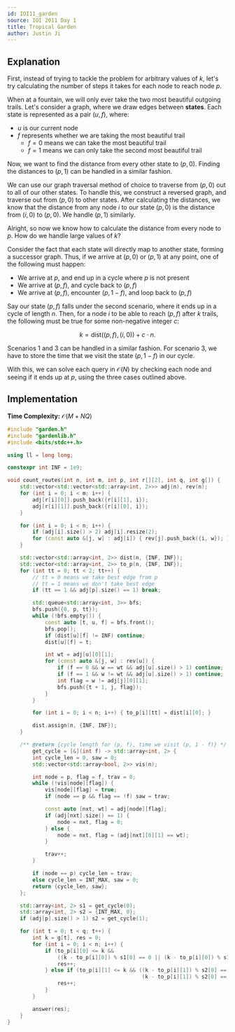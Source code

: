 ```yaml
---
id: IOI11_garden
source: IOI 2011 Day 1
title: Tropical Garden
author: Justin Ji
---
```


## Explanation

First, instead of trying to tackle the problem for arbitrary values of $k$, let's
try calculating the number of steps it takes for each node to reach node $p$.

When at a fountain, we will only ever take the two most beautiful outgoing trails.
Let's consider a graph, where we draw edges between **states**. Each state is
represented as a pair $(u, f)$, where:
- $u$ is our current node
- $f$ represents whether we are taking the most beautiful trail
  - $f=0$ means we can take the most beautiful trail
  - $f=1$ means we can only take the second most beautiful trail

Now, we want to find the distance from every other state to $(p, 0)$. Finding
the distances to $(p, 1)$ can be handled in a similar fashion.

We can use our graph traversal method of choice to traverse from $(p, 0)$ out
to all of our other states. To handle this, we construct a reversed graph, and
traverse out from $(p, 0)$ to other states. After calculating the distances,
we know that the distance from any node $i$ to our state $(p, 0)$ is the distance
from $(i, 0)$ to $(p, 0)$. We handle $(p, 1)$ similarly.

Alright, so now we know how to calculate the distance from every node to $p$. How
do we handle large values of $k$?

Consider the fact that each state will directly map to another state, forming
a successor graph. Thus, if we arrive at $(p, 0)$ or $(p, 1)$ at any point,
one of the following must happen:
- We arrive at $p$, and end up in a cycle where $p$ is not present
- We arrive at $(p, f)$, and cycle back to $(p, f)$
- We arrive at $(p, f)$, encounter $(p, 1-f)$, and loop back to $(p, f)$

Say our state $(p, f)$ falls under the second scenario, where it ends up in a
cycle of length $n$. Then, for a node $i$ to
be able to reach $(p, f)$ after $k$ trails, the following must be true for
some non-negative integer $c$:

$$
k = \text{dist}((p, f), (i, 0)) + c \cdot n.
$$

Scenarios 1 and 3 can be handled in a similar fashion. For scenario 3, we have to store the time that we visit the state $(p, 1 - f)$ in our cycle.

With this, we can solve each query in $\mathcal{O}(N)$ by checking each node
and seeing if it ends up at $p$, using the three cases outlined above.

## Implementation

**Time Complexity:** $\mathcal{O}(M + NQ)$

<LanguageSection>
<CPPSection>

```cpp
#include "garden.h"
#include "gardenlib.h"
#include <bits/stdc++.h>

using ll = long long;

constexpr int INF = 1e9;

void count_routes(int n, int m, int p, int r[][2], int q, int g[]) {
	std::vector<std::vector<std::array<int, 2>>> adj(n), rev(n);
	for (int i = 0; i < m; i++) {
		adj[r[i][0]].push_back({r[i][1], i});
		adj[r[i][1]].push_back({r[i][0], i});
	}

	for (int i = 0; i < n; i++) {
		if (adj[i].size() > 2) adj[i].resize(2);
		for (const auto &[j, w] : adj[i]) { rev[j].push_back({i, w}); }
	}

	std::vector<std::array<int, 2>> dist(n, {INF, INF});
	std::vector<std::array<int, 2>> to_p(n, {INF, INF});
	for (int tt = 0; tt < 2; tt++) {
		// tt = 0 means we take best edge from p
		// tt = 1 means we don't take best edge
		if (tt == 1 && adj[p].size() == 1) break;

		std::queue<std::array<int, 3>> bfs;
		bfs.push({0, p, tt});
		while (!bfs.empty()) {
			const auto [t, u, f] = bfs.front();
			bfs.pop();
			if (dist[u][f] != INF) continue;
			dist[u][f] = t;

			int wt = adj[u][0][1];
			for (const auto &[j, w] : rev[u]) {
				if (f == 0 && w == wt && adj[u].size() > 1) continue;
				if (f == 1 && w != wt && adj[u].size() > 1) continue;
				int flag = w != adj[j][0][1];
				bfs.push({t + 1, j, flag});
			}
		}

		for (int i = 0; i < n; i++) { to_p[i][tt] = dist[i][0]; }

		dist.assign(n, {INF, INF});
	}

	/** @return {cycle length for (p, f), time we visit (p, 1 - f)} */ *const auto
	    get_cycle = [&](int f) -> std::array<int, 2> {
		int cycle_len = 0, saw = 0;
		std::vector<std::array<bool, 2>> vis(n);

		int node = p, flag = f, trav = 0;
		while (!vis[node][flag]) {
			vis[node][flag] = true;
			if (node == p && flag == !f) saw = trav;

			const auto [nxt, wt] = adj[node][flag];
			if (adj[nxt].size() == 1) {
				node = nxt, flag = 0;
			} else {
				node = nxt, flag = (adj[nxt][0][1] == wt);
			}

			trav++;
		}

		if (node == p) cycle_len = trav;
		else cycle_len = INT_MAX, saw = 0;
		return {cycle_len, saw};
	};

	std::array<int, 2> s1 = get_cycle(0);
	std::array<int, 2> s2 = {INT_MAX, 0};
	if (adj[p].size() > 1) s2 = get_cycle(1);

	for (int t = 0; t < q; t++) {
		int k = g[t], res = 0;
		for (int i = 0; i < n; i++) {
			if (to_p[i][0] <= k &&
			    ((k - to_p[i][0]) % s1[0] == 0 || (k - to_p[i][0]) % s1[0] == s1[1])) {
				res++;
			} else if (to_p[i][1] <= k && ((k - to_p[i][1]) % s2[0] == 0 ||
			                               (k - to_p[i][1]) % s2[0] == s2[1])) {
				res++;
			}
		}

		answer(res);
	}
}
```

</CPPSection>
</LanguageSection>
